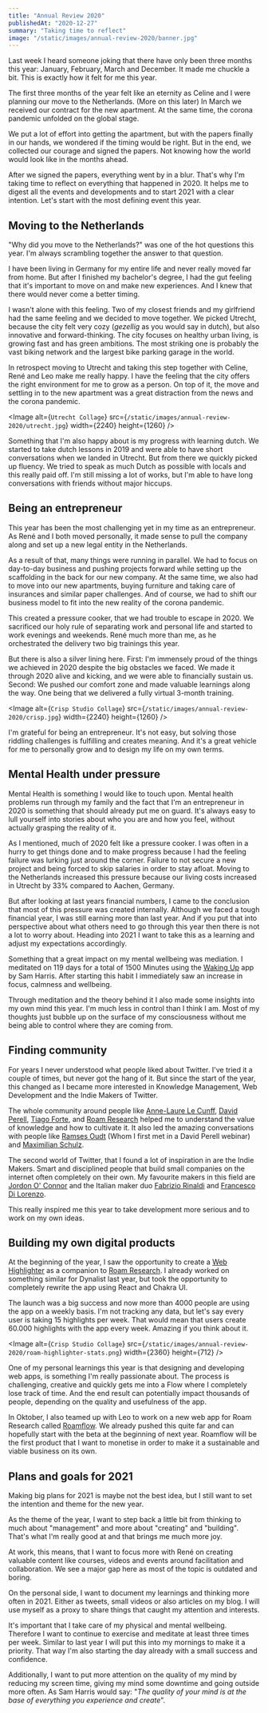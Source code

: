 ```yaml
---
title: "Annual Review 2020"
publishedAt: "2020-12-27"
summary: "Taking time to reflect"
image: "/static/images/annual-review-2020/banner.jpg"
---
```


Last week I heard someone joking that there have only been three months this year: January, February, March and December. It made me chuckle a bit. This is exactly how it felt for me this year.

The first three months of the year felt like an eternity as Celine and I were planning our move to the Netherlands. (More on this later) In March we received our contract for the new apartment. At the same time, the corona pandemic unfolded on the global stage.

We put a lot of effort into getting the apartment, but with the papers finally in our hands, we wondered if the timing would be right. But in the end, we collected our courage and signed the papers. Not knowing how the world would look like in the months ahead.

After we signed the papers, everything went by in a blur. That's why I'm taking time to reflect on everything that happened in 2020. It helps me to digest all the events and developments and to start 2021 with a clear intention. Let's start with the most defining event this year.

## Moving to the Netherlands

"Why did you move to the Netherlands?" was one of the hot questions this year. I'm always scrambling together the answer to that question.

I have been living in Germany for my entire life and never really moved far from home. But after I finished my bachelor's degree, I had the gut feeling that it's important to move on and make new experiences. And I knew that there would never come a better timing.

I wasn't alone with this feeling. Two of my closest friends and my girlfriend had the same feeling and we decided to move together. We picked Utrecht, because the city felt very cozy (_gezellig_ as you would say in dutch), but also innovative and forward-thinking. The city focuses on healthy urban living, is growing fast and has green ambitions. The most striking one is probably the vast biking network and the largest bike parking garage in the world.

In retrospect moving to Utrecht and taking this step together with Celine, René and Leo make me really happy. I have the feeling that the city offers the right environment for me to grow as a person. On top of it, the move and settling in to the new apartment was a great distraction from the news and the corona pandemic.

<Image
  alt={`Utrecht Collage`}
  src={`/static/images/annual-review-2020/utrecht.jpg`}
  width={2240}
  height={1260}
/>

Something that I'm also happy about is my progress with learning dutch. We started to take dutch lessons in 2019 and were able to have short conversations when we landed in Utrecht. But from there we quickly picked up fluency. We tried to speak as much Dutch as possible with locals and this really paid off. I'm still missing a lot of works, but I'm able to have long conversations with friends without major hiccups.

## Being an entrepreneur

This year has been the most challenging yet in my time as an entrepreneur. As René and I both moved personally, it made sense to pull the company along and set up a new legal entity in the Netherlands.

As a result of that, many things were running in parallel. We had to focus on day-to-day business and pushing projects forward while setting up the scaffolding in the back for our new company. At the same time, we also had to move into our new apartments, buying furniture and taking care of insurances and similar paper challenges. And of course, we had to shift our business model to fit into the new reality of the corona pandemic.

This created a pressure cooker, that we had trouble to escape in 2020. We sacrificed our holy rule of separating work and personal life and started to work evenings and weekends. René much more than me, as he orchestrated the delivery two big trainings this year.

But there is also a silver lining here. First: I'm immensely proud of the things we achieved in 2020 despite the big obstacles we faced. We made it through 2020 alive and kicking, and we were able to financially sustain us. Second: We pushed our comfort zone and made valuable learnings along the way. One being that we delivered a fully virtual 3-month training.

<Image
  alt={`Crisp Studio Collage`}
  src={`/static/images/annual-review-2020/crisp.jpg`}
  width={2240}
  height={1260}
/>

I'm grateful for being an entrepreneur. It's not easy, but solving those riddling challenges is fulfilling and creates meaning. And it's a great vehicle for me to personally grow and to design my life on my own terms.

## Mental Health under pressure

Mental Health is something I would like to touch upon. Mental health problems run through my family and the fact that I'm an entrepreneur in 2020 is something that should already put me on guard. It's always easy to lull yourself into stories about who you are and how you feel, without actually grasping the reality of it.

As I mentioned, much of 2020 felt like a pressure cooker. I was often in a hurry to get things done and to make progress because I had the feeling failure was lurking just around the corner. Failure to not secure a new project and being forced to skip salaries in order to stay afloat. Moving to the Netherlands increased this pressure because our living costs increased in Utrecht by 33% compared to Aachen, Germany.

But after looking at last years financial numbers, I came to the conclusion that most of this pressure was created internally. Although we faced a tough financial year, I was still earning more than last year. And if you put that into perspective about what others need to go through this year then there is not a lot to worry about. Heading into 2021 I want to take this as a learning and adjust my expectations accordingly.

Something that a great impact on my mental wellbeing was mediation. I meditated on 119 days for a total of 1500 Minutes using the [Waking Up](https://wakingup.com) app by Sam Harris. After starting this habit I immediately saw an increase in focus, calmness and wellbeing.

Through meditation and the theory behind it I also made some insights into my own mind this year. I'm much less in control than I think I am. Most of my thoughts just bubble up on the surface of my consciousness without me being able to control where they are coming from.

## Finding community

For years I never understood what people liked about Twitter. I've tried it a couple of times, but never got the hang of it. But since the start of the year, this changed as I became more interested in Knowledge Management, Web Development and the Indie Makers of Twitter.

The whole community around people like [Anne-Laure Le Cunff](https://twitter.com/anthilemoon), [David Perell](https://twitter.com/david_perell), [Tiago Forte](https://twitter.com/fortelabs), and [Roam Research](https://twitter.com/RoamResearch) helped me to understand the value of knowledge and how to cultivate it. It also led the amazing conversations with people like [Ramses Oudt](https://twitter.com/rroudt) (Whom I first met in a David Perell webinar) and [Maximilian Schulz](https://twitter.com/maxwschulz).

The second world of Twitter, that I found a lot of inspiration in are the Indie Makers. Smart and disciplined people that build small companies on the internet often completely on their own. My favourite makers in this field are [Jordon O' Connor](https://twitter.com/jdnoc) and the Italian maker duo [Fabrizio Rinaldi](https://twitter.com/linuz90) and [Francesco Di Lorenzo](https://twitter.com/frankdilo).

This really inspired me this year to take development more serious and to work on my own ideas.

## Building my own digital products

At the beginning of the year, I saw the opportunity to create a [Web Highlighter](https://chrome.google.com/webstore/detail/roam-highlighter/hponfflfgcjikmehlcdcnpapicnljkkc) as a companion to [Roam Research](https://roamresearch.com). I already worked on something similar for Dynalist last year, but took the opportunity to completely rewrite the app using React and Chakra UI.

The launch was a big success and now more than 4000 people are using the app on a weekly basis. I'm not tracking any data, but let's say every user is taking 15 highlights per week. That would mean that users create 60.000 highlights with the app every week. Amazing if you think about it.

<Image
  alt={`Crisp Studio Collage`}
  src={`/static/images/annual-review-2020/roam-highlighter-stats.png`}
  width={2360}
  height={712}
/>

One of my personal learnings this year is that designing and developing web apps, is something I'm really passionate about. The process is challenging, creative and quickly gets me into a Flow where I completely lose track of time. And the end result can potentially impact thousands of people, depending on the quality and usefulness of the app.

In Oktober, I also teamed up with Leo to work on a new web app for Roam Research called [Roamflow](https://roamflow.co). We already pushed this quite far and can hopefully start with the beta at the beginning of next year. Roamflow will be the first product that I want to monetise in order to make it a sustainable and viable business on its own.

## Plans and goals for 2021

Making big plans for 2021 is maybe not the best idea, but I still want to set the intention and theme for the new year.

As the theme of the year, I want to step back a little bit from thinking to much about "management" and more about "creating" and "building". That's what I'm really good at and that brings me much more joy.

At work, this means, that I want to focus more with René on creating valuable content like courses, videos and events around facilitation and collaboration. We see a major gap here as most of the topic is outdated and boring.

On the personal side, I want to document my learnings and thinking more often in 2021. Either as tweets, small videos or also articles on my blog. I will use myself as a proxy to share things that caught my attention and interests.

It's important that I take care of my physical and mental wellbeing. Therefore I want to continue to exercise and meditate at least three times per week. Similar to last year I will put this into my mornings to make it a priority. That way I'm also starting the day already with a small success and confidence.

Additionally, I want to put more attention on the quality of my mind by reducing my screen time, giving my mind some downtime and going outside more often. As Sam Harris would say: "_The quality of your mind is at the base of everything you experience and create_".
